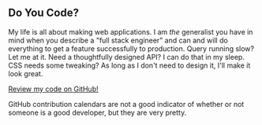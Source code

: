 
<h2 class="mb-4">Do You Code?</h2>

My life is all about making web applications. I am _the_ generalist you have in mind when you describe a
"full stack engineer" and can and will do everything to get a feature successfully to production. Query running slow?
Let me at it. Need a thoughtfully designed API? I can do that in my sleep. CSS needs some tweaking? As long as I don't
need to design it, I'll make it look great.

<FaGithub class="inline align-middle mt-[-3px] mr-[2px]" /> [Review my code on GitHub!](https://github.com/eligundry) <FaGithub class="inline align-middle mt-[-3px] ml-[2px]" />

GitHub contribution calendars are not a good indicator of whether or not someone is a good developer, but they are very
pretty.

<GithubCalendar className="my-0" />

